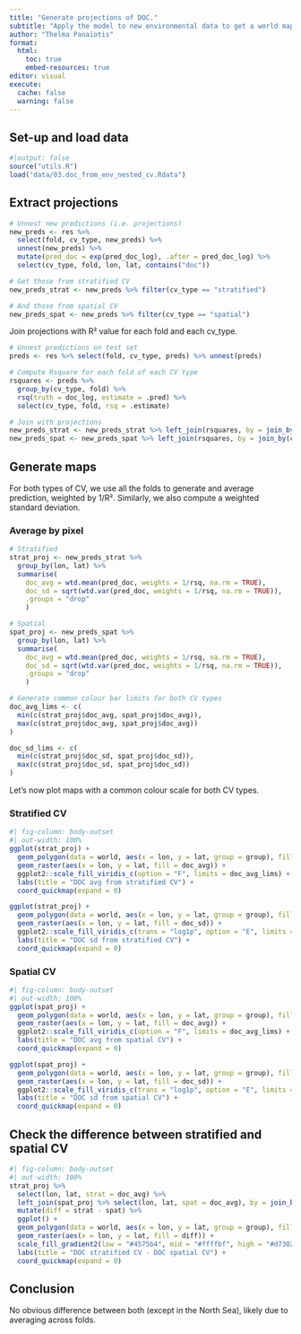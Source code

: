 ```yaml
---
title: "Generate projections of DOC."
subtitle: "Apply the model to new environmental data to get a world map of POC projections."
author: "Thelma Panaïotis"
format:
  html:
    toc: true
    embed-resources: true
editor: visual
execute:
  cache: false
  warning: false
---
```


## Set-up and load data

```r
#|output: false
source("utils.R")
load("data/03.doc_from_env_nested_cv.Rdata")
```

## Extract projections

```r
# Unnest new predictions (i.e. projections)
new_preds <- res %>% 
  select(fold, cv_type, new_preds) %>% 
  unnest(new_preds) %>% 
  mutate(pred_doc = exp(pred_doc_log), .after = pred_doc_log) %>% 
  select(cv_type, fold, lon, lat, contains("doc"))

# Get those from stratified CV
new_preds_strat <- new_preds %>% filter(cv_type == "stratified")

# And those from spatial CV
new_preds_spat <- new_preds %>% filter(cv_type == "spatial")
```

Join projections with R² value for each fold and each cv_type.

```r
# Unnest predictions on test set
preds <- res %>% select(fold, cv_type, preds) %>% unnest(preds)

# Compute Rsquare for each fold of each CV type
rsquares <- preds %>%
  group_by(cv_type, fold) %>%
  rsq(truth = doc_log, estimate = .pred) %>% 
  select(cv_type, fold, rsq = .estimate)

# Join with projections
new_preds_strat <- new_preds_strat %>% left_join(rsquares, by = join_by(cv_type, fold))
new_preds_spat <- new_preds_spat %>% left_join(rsquares, by = join_by(cv_type, fold))
```

## Generate maps

For both types of CV, we use all the folds to generate and average prediction, weighted by 1/R². Similarly, we also compute a weighted standard deviation.

### Average by pixel

```r
# Stratified
strat_proj <- new_preds_strat %>% 
  group_by(lon, lat) %>% 
  summarise(
    doc_avg = wtd.mean(pred_doc, weights = 1/rsq, na.rm = TRUE), 
    doc_sd = sqrt(wtd.var(pred_doc, weights = 1/rsq, na.rm = TRUE)), 
    .groups = "drop"
    )

# Spatial
spat_proj <- new_preds_spat %>% 
  group_by(lon, lat) %>% 
  summarise(
    doc_avg = wtd.mean(pred_doc, weights = 1/rsq, na.rm = TRUE), 
    doc_sd = sqrt(wtd.var(pred_doc, weights = 1/rsq, na.rm = TRUE)), 
    .groups = "drop"
    )

# Generate common colour bar limits for both CV types
doc_avg_lims <- c(
  min(c(strat_proj$doc_avg, spat_proj$doc_avg)), 
  max(c(strat_proj$doc_avg, spat_proj$doc_avg))  
)

doc_sd_lims <- c(
  min(c(strat_proj$doc_sd, spat_proj$doc_sd)), 
  max(c(strat_proj$doc_sd, spat_proj$doc_sd))  
)
```

Let’s now plot maps with a common colour scale for both CV types.

### Stratified CV

```r
#| fig-column: body-outset
#| out-width: 100%
ggplot(strat_proj) + 
  geom_polygon(data = world, aes(x = lon, y = lat, group = group), fill = "grey") +
  geom_raster(aes(x = lon, y = lat, fill = doc_avg)) + 
  ggplot2::scale_fill_viridis_c(option = "F", limits = doc_avg_lims) +
  labs(title = "DOC avg from stratified CV") +
  coord_quickmap(expand = 0)

ggplot(strat_proj) + 
  geom_polygon(data = world, aes(x = lon, y = lat, group = group), fill = "grey") +
  geom_raster(aes(x = lon, y = lat, fill = doc_sd)) + 
  ggplot2::scale_fill_viridis_c(trans = "log1p", option = "E", limits = doc_sd_lims) +
  labs(title = "DOC sd from stratified CV") +
  coord_quickmap(expand = 0)
```

### Spatial CV

```r
#| fig-column: body-outset
#| out-width: 100%
ggplot(spat_proj) + 
  geom_polygon(data = world, aes(x = lon, y = lat, group = group), fill = "grey") +
  geom_raster(aes(x = lon, y = lat, fill = doc_avg)) + 
  ggplot2::scale_fill_viridis_c(option = "F", limits = doc_avg_lims) +
  labs(title = "DOC avg from spatial CV") +
  coord_quickmap(expand = 0)

ggplot(spat_proj) + 
  geom_polygon(data = world, aes(x = lon, y = lat, group = group), fill = "grey") +
  geom_raster(aes(x = lon, y = lat, fill = doc_sd)) + 
  ggplot2::scale_fill_viridis_c(trans = "log1p", option = "E", limits = doc_sd_lims) +
  labs(title = "DOC sd from spatial CV") +
  coord_quickmap(expand = 0)
```

## Check the difference between stratified and spatial CV

```r
#| fig-column: body-outset
#| out-width: 100%
strat_proj %>% 
  select(lon, lat, strat = doc_avg) %>% 
  left_join(spat_proj %>% select(lon, lat, spat = doc_avg), by = join_by(lon, lat)) %>% 
  mutate(diff = strat - spat) %>% 
  ggplot() + 
  geom_polygon(data = world, aes(x = lon, y = lat, group = group), fill = "grey") +
  geom_raster(aes(x = lon, y = lat, fill = diff)) + 
  scale_fill_gradient2(low = "#4575b4", mid = "#ffffbf", high = "#d73027") +
  labs(title = "DOC stratified CV - DOC spatial CV") +
  coord_quickmap(expand = 0)
```

::: callout-note
## Conclusion

No obvious difference between both (except in the North Sea), likely due to averaging across folds.
:::
